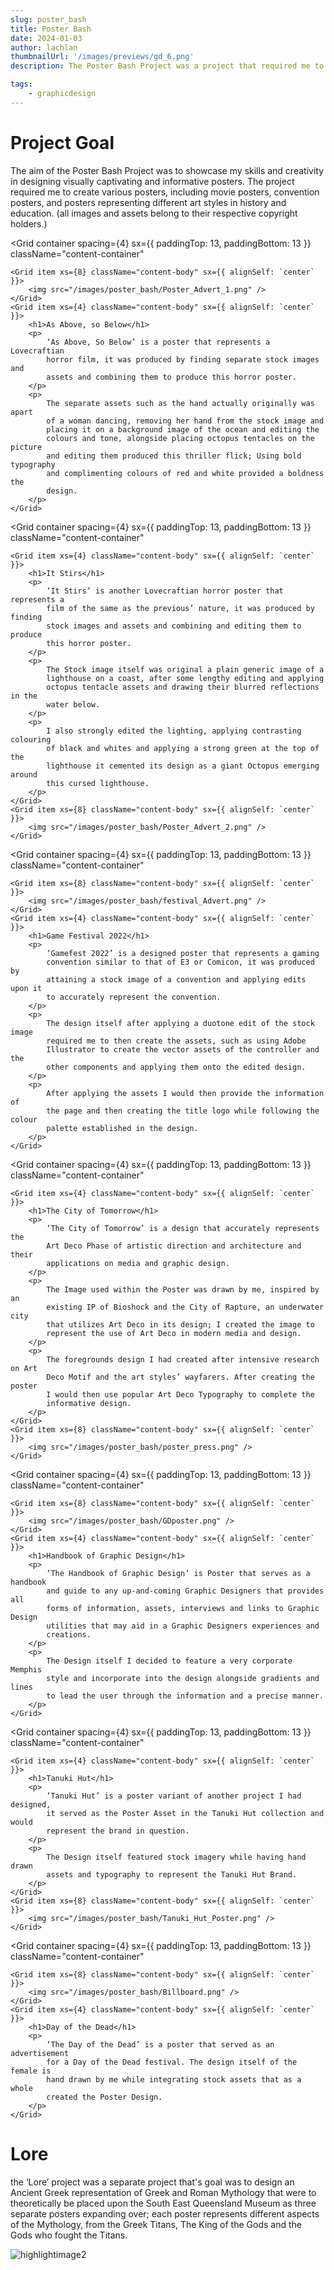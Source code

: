 ```yaml
---
slug: poster_bash
title: Poster Bash
date: 2024-01-03
author: lachlan
thumbnailUrl: '/images/previews/gd_6.png'
description: The Poster Bash Project was a project that required me to produce a series of Posters that advertise movie posters, a convention poster or a poster that represented an art style in history and educational posters. Each poster was to advertise something whether it is an event, a source of entertainment, a stylistic impression or educational purposes, and then the projects themselves would have to become print ready and ready for use.

tags:
    - graphicdesign
---
```


<div className="centered">
<h1>Project Goal</h1>

<p>
    The aim of the Poster Bash Project was to showcase my skills and creativity
    in designing visually captivating and informative posters. The project
    required me to create various posters, including movie posters, convention
    posters, and posters representing different art styles in history and
    education. (all images and assets belong to their respective copyright
    holders.)
</p>

</div>

<Grid
    container
    spacing={4}
    sx={{ paddingTop: 13, paddingBottom: 13 }}
    className="content-container"
>
    <Grid item xs={8} className="content-body" sx={{ alignSelf: `center` }}>
        <img src="/images/poster_bash/Poster_Advert_1.png" />
    </Grid>
    <Grid item xs={4} className="content-body" sx={{ alignSelf: `center` }}>
        <h1>As Above, so Below</h1>
        <p>
            ‘As Above, So Below’ is a poster that represents a Lovecraftian
            horror film, it was produced by finding separate stock images and
            assets and combining them to produce this horror poster.
        </p>
        <p>
            The separate assets such as the hand actually originally was apart
            of a woman dancing, removing her hand from the stock image and
            placing it on a background image of the ocean and editing the
            colours and tone, alongside placing octopus tentacles on the picture
            and editing them produced this thriller flick; Using bold typography
            and complimenting colours of red and white provided a boldness the
            design.
        </p>
    </Grid>
</Grid>

<Grid
    container
    spacing={4}
    sx={{ paddingTop: 13, paddingBottom: 13 }}
    className="content-container"
>
    <Grid item xs={4} className="content-body" sx={{ alignSelf: `center` }}>
        <h1>It Stirs</h1>
        <p>
            ‘It Stirs’ is another Lovecraftian horror poster that represents a
            film of the same as the previous’ nature, it was produced by finding
            stock images and assets and combining and editing them to produce
            this horror poster.
        </p>
        <p>
            The Stock image itself was original a plain generic image of a
            lighthouse on a coast, after some lengthy editing and applying
            octopus tentacle assets and drawing their blurred reflections in the
            water below.
        </p>
        <p>
            I also strongly edited the lighting, applying contrasting colouring
            of black and whites and applying a strong green at the top of the
            lighthouse it cemented its design as a giant Octopus emerging around
            this cursed lighthouse.
        </p>
    </Grid>
    <Grid item xs={8} className="content-body" sx={{ alignSelf: `center` }}>
        <img src="/images/poster_bash/Poster_Advert_2.png" />
    </Grid>
</Grid>

<Grid
    container
    spacing={4}
    sx={{ paddingTop: 13, paddingBottom: 13 }}
    className="content-container"
>
    <Grid item xs={8} className="content-body" sx={{ alignSelf: `center` }}>
        <img src="/images/poster_bash/festival_Advert.png" />
    </Grid>
    <Grid item xs={4} className="content-body" sx={{ alignSelf: `center` }}>
        <h1>Game Festival 2022</h1>
        <p>
            ‘Gamefest 2022’ is a designed poster that represents a gaming
            convention similar to that of E3 or Comicon, it was produced by
            attaining a stock image of a convention and applying edits upon it
            to accurately represent the convention.
        </p>
        <p>
            The design itself after applying a duotone edit of the stock image
            required me to then create the assets, such as using Adobe
            Illustrator to create the vector assets of the controller and the
            other components and applying them onto the edited design.
        </p>
        <p>
            After applying the assets I would then provide the information of
            the page and then creating the title logo while following the colour
            palette established in the design.
        </p>
    </Grid>
</Grid>

<Grid
    container
    spacing={4}
    sx={{ paddingTop: 13, paddingBottom: 13 }}
    className="content-container"
>
    <Grid item xs={4} className="content-body" sx={{ alignSelf: `center` }}>
        <h1>The City of Tomorrow</h1>
        <p>
            ‘The City of Tomorrow’ is a design that accurately represents the
            Art Deco Phase of artistic direction and architecture and their
            applications on media and graphic design.
        </p>
        <p>
            The Image used within the Poster was drawn by me, inspired by an
            existing IP of Bioshock and the City of Rapture, an underwater city
            that utilizes Art Deco in its design; I created the image to
            represent the use of Art Deco in modern media and design.
        </p>
        <p>
            The foregrounds design I had created after intensive research on Art
            Deco Motif and the art styles’ wayfarers. After creating the poster
            I would then use popular Art Deco Typography to complete the
            informative design.
        </p>
    </Grid>
    <Grid item xs={8} className="content-body" sx={{ alignSelf: `center` }}>
        <img src="/images/poster_bash/poster_press.png" />
    </Grid>
</Grid>

<Grid
    container
    spacing={4}
    sx={{ paddingTop: 13, paddingBottom: 13 }}
    className="content-container"
>
    <Grid item xs={8} className="content-body" sx={{ alignSelf: `center` }}>
        <img src="/images/poster_bash/GDposter.png" />
    </Grid>
    <Grid item xs={4} className="content-body" sx={{ alignSelf: `center` }}>
        <h1>Handbook of Graphic Design</h1>
        <p>
            ‘The Handbook of Graphic Design’ is Poster that serves as a handbook
            and guide to any up-and-coming Graphic Designers that provides all
            forms of information, assets, interviews and links to Graphic Design
            utilities that may aid in a Graphic Designers experiences and
            creations.
        </p>
        <p>
            The Design itself I decided to feature a very corporate Memphis
            style and incorporate into the design alongside gradients and lines
            to lead the user through the information and a precise manner.
        </p>
    </Grid>
</Grid>

<Grid
    container
    spacing={4}
    sx={{ paddingTop: 13, paddingBottom: 13 }}
    className="content-container"
>
    <Grid item xs={4} className="content-body" sx={{ alignSelf: `center` }}>
        <h1>Tanuki Hut</h1>
        <p>
            ‘Tanuki Hut’ is a poster variant of another project I had designed,
            it served as the Poster Asset in the Tanuki Hut collection and would
            represent the brand in question.
        </p>
        <p>
            The Design itself featured stock imagery while having hand drawn
            assets and typography to represent the Tanuki Hut Brand.
        </p>
    </Grid>
    <Grid item xs={8} className="content-body" sx={{ alignSelf: `center` }}>
        <img src="/images/poster_bash/Tanuki_Hut_Poster.png" />
    </Grid>
</Grid>

<Grid
    container
    spacing={4}
    sx={{ paddingTop: 13, paddingBottom: 13 }}
    className="content-container"
>
    <Grid item xs={8} className="content-body" sx={{ alignSelf: `center` }}>
        <img src="/images/poster_bash/Billboard.png" />
    </Grid>
    <Grid item xs={4} className="content-body" sx={{ alignSelf: `center` }}>
        <h1>Day of the Dead</h1>
        <p>
            ‘The Day of the Dead’ is a poster that served as an advertisement
            for a Day of the Dead festival. The design itself of the female is
            hand drawn by me while integrating stock assets that as a whole
            created the Poster Design.
        </p>
    </Grid>
</Grid>

<div className="centered">
    <h1>Lore</h1>
    <p>
        the ‘Lore’ project was a separate project that's goal was to design an
        Ancient Greek representation of Greek and Roman Mythology that were to
        theoretically be placed upon the South East Queensland Museum as three
        separate posters expanding over; each poster represents different
        aspects of the Mythology, from the Greek Titans, The King of the Gods
        and the Gods who fought the Titans.
    </p>
</div>

![highlightimage2](/images/poster_bash/lore.png)
